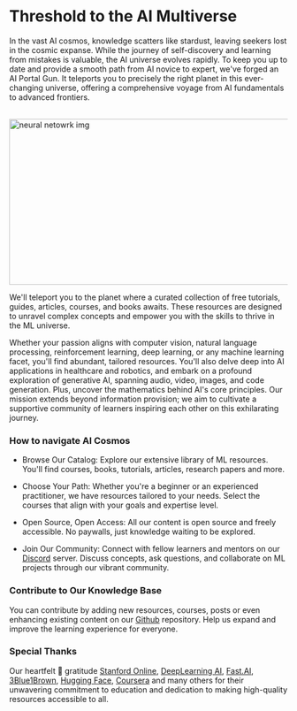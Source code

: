 
#   Threshold to the AI Multiverse

In the vast AI cosmos, knowledge scatters like stardust, leaving seekers lost in the cosmic expanse. While the journey of self-discovery and learning from mistakes is valuable, the AI universe evolves rapidly. To keep you up to date and provide a smooth path from AI novice to expert, we've forged an AI Portal Gun. It teleports you to precisely the right planet in this ever-changing universe, offering a comprehensive voyage from AI fundamentals to advanced frontiers.

<br/>


<div style={{ position: "relative" }}>
  <Image
    src="/static/img/neuralNetwork.png"
    alt="neural netowrk img"
    height="300"
    width="850"
    priority
  />
</div>

We'll teleport you to the planet where a curated collection of free tutorials, guides, articles, courses, and books awaits. These resources are designed to unravel complex concepts and empower you with the skills to thrive in the ML universe.

Whether your passion aligns with computer vision, natural language processing, reinforcement learning, deep learning, or any machine learning facet, you'll find abundant, tailored resources. You'll also delve deep into AI applications in healthcare and robotics, and embark on a profound exploration of generative AI, spanning audio, video, images, and code generation. Plus, uncover the mathematics behind AI's core principles.
Our mission extends beyond information provision; we aim to cultivate a supportive community of learners inspiring each other on this exhilarating journey. 

### How to navigate AI Cosmos

- Browse Our Catalog: Explore our extensive library of ML resources. You'll find courses, books, tutorials, articles, research papers and more.

- Choose Your Path: Whether you're a beginner or an experienced practitioner, we have resources tailored to your needs. Select the courses that align with your goals and expertise level.

- Open Source, Open Access: All our content is open source and freely accessible. No paywalls, just knowledge waiting to be explored.

- Join Our Community: Connect with fellow learners and mentors on our [Discord](https://discord.gg/vp4E46d3jB) server. Discuss concepts, ask questions, and collaborate on ML projects through our vibrant community.

### Contribute to Our Knowledge Base

You can contribute by adding new resources, courses, posts or even enhancing existing content on our [Github](https://github.com/AIPortalGun/AI-Portal-Gun) repository. Help us expand and improve the learning experience for everyone.

### Special Thanks

Our heartfelt 💚 gratitude [Stanford Online](https://online.stanford.edu/), [DeepLearning AI](https://www.deeplearning.ai/), [Fast.AI](https://www.fast.ai/), [3Blue1Brown](https://www.youtube.com/@3blue1brown), [Hugging Face](https://huggingface.co/), [Coursera](http://coursera.org/) and many others for their unwavering commitment to education and dedication to making high-quality resources accessible to all.
